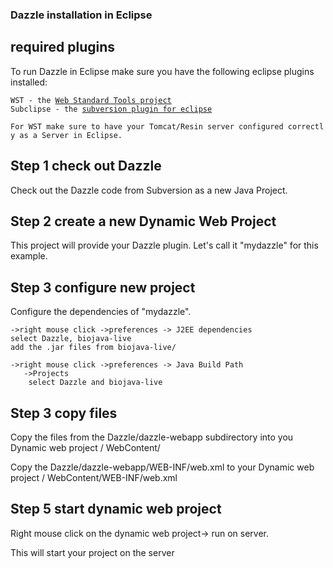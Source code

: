 ===Dazzle installation in Eclipse===

== required plugins ==
To run Dazzle in Eclipse make sure you have the following eclipse plugins installed:

 WST - the [http://www.eclipse.org/webtools/wst/main.php Web Standard Tools project]
 Subclipse - the [http://subclipse.tigris.org/ subversion plugin for eclipse]

 For WST make sure to have your Tomcat/Resin server configured correctly as a Server in Eclipse.


== Step 1 check out Dazzle ==

Check out the Dazzle code from Subversion as a new Java Project.

== Step 2 create a new Dynamic Web Project ==

This project will provide your Dazzle plugin. Let's call it "mydazzle" for this example.

== Step 3 configure new project ==

Configure the dependencies of "mydazzle".
 ->right mouse click ->preferences -> J2EE dependencies
 select Dazzle, biojava-live
 add the .jar files from biojava-live/

 ->right mouse click ->preferences -> Java Build Path 
    ->Projects
     select Dazzle and biojava-live
 
== Step 3 copy files ==

Copy the files from the Dazzle/dazzle-webapp subdirectory into you Dynamic web project / WebContent/

Copy the Dazzle/dazzle-webapp/WEB-INF/web.xml to your Dynamic web project / WebContent/WEB-INF/web.xml

== Step 5 start dynamic web project ==

Right mouse click on the dynamic web project-> run on server.

This will start your project on the server